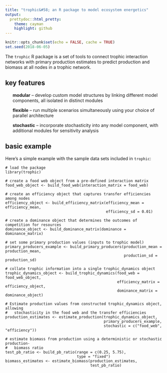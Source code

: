 ```yaml
---
title: "trophic&#58; an R package to model ecosystem energetics"
output:
  prettydoc::html_pretty:
    theme: cayman
    highlight: github
---
```


<style>
.nobullet li {
  list-style-type: none;
}
</style>

```r
knitr::opts_chunk$set(echo = FALSE, cache = TRUE)
set.seed(2018-06-05)
```

The `trophic` R package is a set of tools to connect trophic interaction networks with primary production estimates to predict production and biomass at all nodes in a trophic network.

## key features
<div class="nobullet">
* **modular** -- develop custom model structures by linking different model components, all isolated in distinct modules

* **flexible** -- run multiple scenarios simultaneously using your choice of parallel architecture

* **stochastic** -- incorporate stochasticity into any model component, with additional modules for sensitivity analysis
</div>


## basic example

Here's a simple example with the sample data sets included in `trophic`:

```
# load the package
library(trophic)

# create a food web object from a pre-defined interaction matrix
food_web_object <- build_food_web(interaction_matrix = food_web)

# create an efficiency object that captures transfer efficiencies among nodes
efficiency_object <- build_efficiency_matrix(efficiency_mean = efficiency_mean,
                                             efficiency_sd = 0.01)

# create a dominance object that determines the outcomes of competition for resources
dominance_object <- build_dominance_matrix(dominance = dominance_matrix)

# set some primary production values (inputs to trophic model)
primary_producers_example <- build_primary_producers(production_mean = production_mean,
                                                     production_sd = production_sd)

# collate trophic information into a single trophic_dynamics object
trophic_dynamics_object <- build_trophic_dynamics(food_web = food_web_object,
                                                  efficiency_matrix = efficiency_object,
                                                  dominance_matrix = dominance_object)

# Estimate production values from constructed trophic_dynamics object, allowing
#   stochasticity in the food web and the transfer efficiencies
production_estimates <- estimate_production(trophic_dynamics_object,
                                            primary_producers_example,
                                            stochastic = c("food_web", "efficiency"))
                                            
# estimate biomass from production using a deterministic or stochastic production-
#   biomass ratio
test_pb_ratio <- build_pb_ratio(range = c(0.25, 5.75),
                                type = "fixed")
biomass_estimates <- estimate_biomass(production_estimates,
                                      test_pb_ratio)
```
